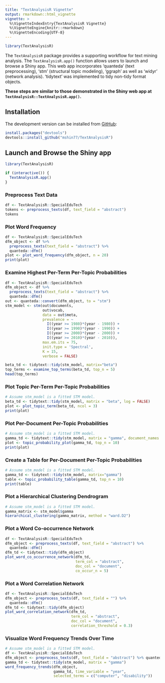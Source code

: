 ```yaml
---
title: "TextAnalysisR Vignette"
output: rmarkdown::html_vignette
vignette: >
  %\VignetteIndexEntry{TextAnalysisR Vignette}
  %\VignetteEngine{knitr::rmarkdown}
  %\VignetteEncoding{UTF-8}
---
```


```r
library(TextAnalysisR)
```

The `TextAnalysisR` package provides a supporting workflow for text mining analysis. The `TextAnalysisR.app()` function allows users to launch and browse a Shiny app. This web app incorporates 'quanteda' (text preprocessing), 'stm' (structural topic modeling), 'ggraph' as well as 'widyr' (network analysis). 'tidytext' was implemented to tidy non-tidy format objects.

**These steps are similar to those demonstrated in the Shiny web app at `TextAnalysisR::TextAnalysisR.app()`.**

## Installation

The development version can be installed from [GitHub](https://github.com/mshin77/TextAnalysisR):

```r
install.packages("devtools")
devtools::install_github("mshin77/TextAnalysisR")
```

## Launch and Browse the Shiny app

```r
library(TextAnalysisR)

if (interactive()) {
  TextAnalysisR.app()
}
```

### Preprocess Text Data

```r
df <- TextAnalysisR::SpecialEduTech
tokens <- preprocess_texts(df, text_field = "abstract")
tokens
```

### Plot Word Frequency

```r
df <- TextAnalysisR::SpecialEduTech
dfm_object <- df %>%
  preprocess_texts(text_field = "abstract") %>%
  quanteda::dfm()
plot <- plot_word_frequency(dfm_object, n = 20)
print(plot)
```

### Examine Highest Per-Term Per-Topic Probabilities

```r
df <- TextAnalysisR::SpecialEduTech
dfm_object <- df %>%
  preprocess_texts(text_field = "abstract") %>%
  quanteda::dfm()
out <- quanteda::convert(dfm_object, to = "stm") 
stm_model <- stm(out$documents,
                 out$vocab,
                 data = out$meta,
                 prevalence = ~ 
                   I((year >= 1980)*(year - 1980)) +
                   I((year >= 1990)*(year - 1990)) +
                   I((year >= 2000)*(year - 2000)) +
                   I((year >= 2010)*(year - 2010)),
                 max.em.its = 75,
                 init.type = 'Spectral',
                 K = 15,
                 verbose = FALSE)

beta_td <- tidytext::tidy(stm_model, matrix="beta")
top_terms <- examine_top_terms(beta_td, top_n = 5)
head(top_terms)
```

### Plot Topic Per-Term Per-Topic Probabilities

```r
# Assume stm_model is a fitted STM model.
beta_td <- tidytext::tidy(stm_model, matrix = "beta", log = FALSE)
plot <- plot_topic_term(beta_td, ncol = 3)
print(plot)
```

### Plot Per-Document Per-Topic Probabilities

```r
# Assume stm_model is a fitted STM model.
gamma_td <- tidytext::tidy(stm_model, matrix = "gamma", document_names = rownames(dfm), log = FALSE)
plot <- topic_probability_plot(gamma_td, top_n = 10)
print(plot)
```

### Create a Table for Per-Document Per-Topic Probabilities

```r
# Assume stm_model is a fitted STM model.
gamma_td <- tidytext::tidy(stm_model, matrix="gamma")
table <- topic_probability_table(gamma_td, top_n = 10)
print(table)
```

### Plot a Hierarchical Clustering Dendrogram

```r
# Assume stm_model is a fitted STM model.
gamma_matrix <- stm_model$gamma
hierarchical_clustering(gamma_matrix, method = "ward.D2")
```

### Plot a Word Co-occurrence Network

```r
df <- TextAnalysisR::SpecialEduTech
dfm_object <- preprocess_texts(df, text_field = "abstract") %>%
  quanteda::dfm()
dfm_td <- tidytext::tidy(dfm_object)
plot_word_co_occurrence_network(dfm_td,
                                term_col = "abstract",
                                doc_col = "document",
                                co_occur_n = 5)
```

### Plot a Word Correlation Network

```r
df <- TextAnalysisR::SpecialEduTech
dfm_object <- preprocess_texts(df, text_field = "") %>%
  quanteda::dfm()
dfm_td <- tidytext::tidy(dfm_object)
plot_word_correlation_network(dfm_td,
                              term_col = "abstract",
                              doc_col = "document",
                              correlation_threshold = 0.3)
```

### Visualize Word Frequency Trends Over Time

```r
# Assume stm_model is a fitted STM model.
df <- TextAnalysisR::SpecialEduTech
dfm_object <- preprocess_texts(df, text_field = "abstract") %>% quanteda::dfm()
gamma_td <- tidytext::tidy(stm_model, matrix = "gamma")
word_frequency_trends(dfm_object, 
                      gamma_td, time_variable = "year", 
                      selected_terms = c("computer", "disability"))
```


  

